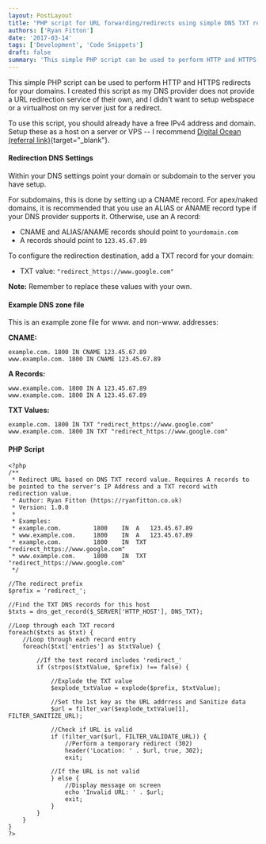 ```yaml
---
layout: PostLayout
title: "PHP script for URL forwarding/redirects using simple DNS TXT records"
authors: ['Ryan Fitton']
date: '2017-03-14'
tags: ['Development', 'Code Snippets']
draft: false
summary: 'This simple PHP script can be used to perform HTTP and HTTPS redirects for your domains. I created this script as my DNS provider does not provide a URL redirection service of their own, and I didn&#8217;t want to setup webspace or a virtualhost on my server just for a redirect. To use this script, ...'
---
```


This simple PHP script can be used to perform HTTP and HTTPS redirects for your domains. I created this script as my DNS provider does not provide a URL redirection service of their own, and I didn't want to setup webspace or a virtualhost on my server just for a redirect.

To use this script, you should already have a free IPv4 address and domain. Setup these as a host on a server or VPS -- I recommend [Digital Ocean (referral link)](https://m.do.co/c/fbe5f1c0c98d){target="_blank"}.

#### Redirection DNS Settings

Within your DNS settings point your domain or subdomain to the server you have setup.

For subdomains, this is done by setting up a CNAME record. For apex/naked domains, it is recommended that you use an ALIAS or ANAME record type if your DNS provider supports it. Otherwise, use an A record:

-   CNAME and ALIAS/ANAME records should point to `yourdomain.com`
-   A records should point to `123.45.67.89`

To configure the redirection destination, add a TXT record for your domain:

-   TXT value: `"redirect_https://www.google.com"`

**Note:** Remember to replace these values with your own.

#### Example DNS zone file

This is an example zone file for www. and non-www. addresses:

**CNAME:**

``` language-markup
example.com. 1800 IN CNAME 123.45.67.89
www.example.com. 1800 IN CNAME 123.45.67.89
```

**A Records:**

``` language-markup
www.example.com. 1800 IN A 123.45.67.89
www.example.com. 1800 IN A 123.45.67.89
```

**TXT Values:**

``` language-markup
example.com. 1800 IN TXT "redirect_https://www.google.com"
www.example.com. 1800 IN TXT "redirect_https://www.google.com"
```

#### PHP Script

``` language-php
<?php
/**
 * Redirect URL based on DNS TXT record value. Requires A records to be pointed to the server's IP Address and a TXT record with redirection value.
 * Author: Ryan Fitton (https://ryanfitton.co.uk)
 * Version: 1.0.0
 *
 * Examples:
 * example.com.         1800    IN  A   123.45.67.89
 * www.example.com.     1800    IN  A   123.45.67.89
 * example.com.         1800    IN  TXT "redirect_https://www.google.com"
 * www.example.com.     1800    IN  TXT "redirect_https://www.google.com"
 */

//The redirect prefix
$prefix = 'redirect_';

//Find the TXT DNS records for this host
$txts = dns_get_record($_SERVER['HTTP_HOST'], DNS_TXT);

//Loop through each TXT record
foreach($txts as $txt) {
    //Loop through each record entry
    foreach($txt['entries'] as $txtValue) {
        
        //If the text record includes 'redirect_'
        if (strpos($txtValue, $prefix) !== false) {
            
            //Explode the TXT value
            $explode_txtValue = explode($prefix, $txtValue);
            
            //Set the 1st key as the URL addrress and Sanitize data
            $url = filter_var($explode_txtValue[1], FILTER_SANITIZE_URL);
            
            //Check if URL is valid
            if (filter_var($url, FILTER_VALIDATE_URL)) {
                //Perform a temporary redirect (302)
                header('Location: ' . $url, true, 302);
                exit;
                
            //If the URL is not valid
            } else {
                //Display message on screen
                echo 'Invalid URL: ' . $url;
                exit;
            }
        }
    }
}
?>
```

